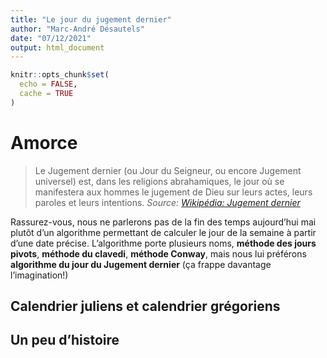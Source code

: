 ```yaml
---
title: "Le jour du jugement dernier"
author: "Marc-André Désautels"
date: "07/12/2021"
output: html_document
---
```


```r
knitr::opts_chunk$set(
  echo = FALSE,
  cache = TRUE
)
```

# Amorce

> Le Jugement dernier (ou Jour du Seigneur, ou encore Jugement universel) est, dans les religions abrahamiques, le jour où se manifestera aux hommes le jugement de Dieu sur leurs actes, leurs paroles et leurs intentions. *Source: [Wikipédia: Jugement dernier](https://www.wikiwand.com/fr/Jugement_dernier)*

Rassurez-vous, nous ne parlerons pas de la fin des temps aujourd'hui mai plutôt d'un algorithme permettant de calculer le jour de la semaine à partir d'une date précise. L'algorithme porte plusieurs noms, **méthode des jours pivots**, **méthode du clavedi**, **méthode Conway**, mais nous lui préférons **algorithme du jour du Jugement dernier** (ça frappe davantage l'imagination!)

## Calendrier juliens et calendrier grégoriens

## Un peu d'histoire
